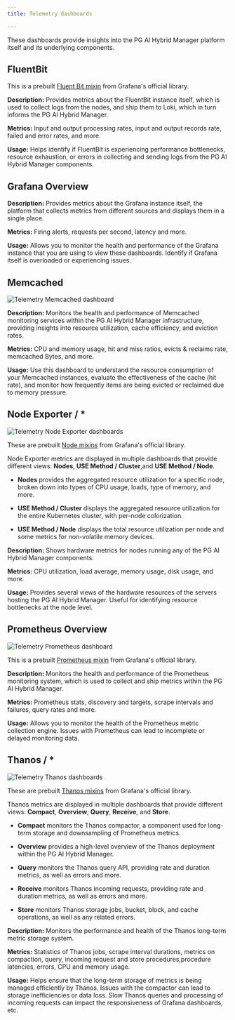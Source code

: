 ```yaml
---
title: Telemetry dashboards

---
```


These dashboards provide insights into the PG AI Hybrid Manager platform itself and its underlying components.

## FluentBit

This is a prebuilt [Fluent Bit mixin](https://docs.fluentbit.io/manual/administration/monitoring#grafana-dashboard-and-alerts) from Grafana's official library. 

**Description:** Provides metrics about the FluentBit instance itself, which is used to collect logs from the nodes, and ship them to Loki, which in turn informs the PG AI Hybrid Manager.

**Metrics:** Input and output processing rates, input and output records rate, failed and error rates, and more.

**Usage:** Helps identify if FluentBit is experiencing performance bottlenecks, resource exhaustion, or errors in collecting and sending logs from the PG AI Hybrid Manager components.

[no data]: #

## Grafana Overview

**Description:** Provides metrics about the Grafana instance itself, the platform that collects metrics from different sources and displays them in a single place.

**Metrics:** Firing alerts, requests per second, latency and more.

**Usage:** Allows you to monitor the health and performance of the Grafana instance that you are using to view these dashboards. Identify if Grafana itself is overloaded or experiencing issues.

## Memcached

![Telemetry Memcached dashboard](images/telemetry_memcached_dashboard.png)

**Description:** Monitors the health and performance of Memcached monitoring services within the PG AI Hybrid Manager infrastructure, providing insights into resource utilization, cache efficiency, and eviction rates. 

**Metrics:** CPU and memory usage, hit and miss ratios, evicts & reclaims rate, memcached Bytes, and more.

**Usage:** Use this dashboard to understand the resource consumption of your Memcached instances, evaluate the effectiveness of the cache (hit rate), and monitor how frequently items are being evicted or reclaimed due to memory pressure.

## Node Exporter / \*

![Telemetry Node Exporter dashboards](images/telemetry_node_dashboard.png)

These are prebuilt [Node mixins](https://github.com/prometheus/node_exporter/blob/master/docs/node-mixin/README.md) from Grafana's official library.

Node Exporter metrics are displayed in multiple dashboards that provide different views: **Nodes**, **USE Method / Cluster**,and **USE Method / Node**. 

-   **Nodes** provides the aggregated resource utilization for a specific node, broken down into types of CPU usage, loads, type of memory, and more.

-   **USE Method / Cluster** displays the aggregated resource utilization for the entire Kubernetes cluster, with per-node colorization.

-   **USE Method / Node** displays the total resource utilization per node and some metrics for non-volatile memory devices. 

**Description:** Shows hardware metrics for nodes running any of the PG AI Hybrid Manager components.

**Metrics:** CPU utilization, load average, memory usage, disk usage, and more.

**Usage:** Provides several views of the hardware resources of the servers hosting the PG AI Hybrid Manager. Useful for identifying resource bottlenecks at the node level.

## Prometheus Overview

![Telemetry Prometheus dashboard](images/telemetry_prometheus_dashboard.png)

This is a prebuilt [Prometheus mixin](https://github.com/prometheus/prometheus/tree/main/documentation/prometheus-mixin) from Grafana's official library.

**Description:** Monitors the health and performance of the Prometheus monitoring system,  which is used to collect and ship metrics within the PG AI Hybrid Manager.

**Metrics:** Prometheus stats, discovery and targets, scrape intervals and failures, query rates and more.

**Usage:** Allows you to monitor the health of the Prometheus metric collection engine. Issues with Prometheus can lead to incomplete or delayed monitoring data.

## Thanos / \*

![Telemetry Thanos dashboards](images/telemetry_thanos_dashboard.png)

These are prebuilt [Thanos mixins](https://github.com/thanos-io/thanos/blob/main/mixin/README.md) from Grafana's official library.

Thanos metrics are displayed in multiple dashboards that provide different views: **Compact**, **Overview**, **Query**, **Receive**, and **Store**.

-   **Compact** monitors the Thanos compactor, a component used for long-term storage and downsampling of Prometheus metrics. 

-   **Overview** provides a high-level overview of the Thanos deployment within the PG AI Hybrid Manager.

-   **Query** monitors the Thanos query API, providing rate and duration metrics, as well as errors and more.

-   **Receive** monitors Thanos incoming requests, providing rate and duration metrics, as well as errors and more.

-   **Store** monitors Thanos storage jobs, bucket, block, and cache operations, as well as any related errors.

**Description:** Monitors the performance and health of the Thanos long-term metric storage system.

**Metrics:** Statistics of Thanos jobs, scrape interval durations, metrics on compaction, query, incoming request and store procedures,procedure latencies, errors, CPU and memory usage.

**Usage:** Helps ensure that the long-term storage of metrics is being managed efficiently by Thanos. Issues with the compactor can lead to storage inefficiencies or data loss. Slow Thanos queries and processing of incoming requests can impact the responsiveness of Grafana dashboards, etc.
